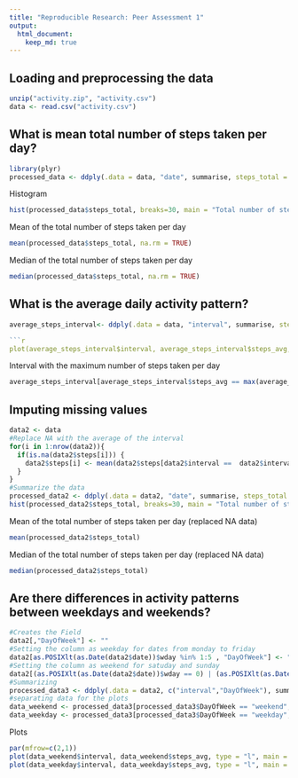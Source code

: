 ```yaml
---
title: "Reproducible Research: Peer Assessment 1"
output: 
  html_document:
    keep_md: true
---
```



## Loading and preprocessing the data

```r
unzip("activity.zip", "activity.csv")
data <- read.csv("activity.csv")
```

## What is mean total number of steps taken per day?

```r
library(plyr)
processed_data <- ddply(.data = data, "date", summarise, steps_total = sum(steps))
```

Histogram

```r
hist(processed_data$steps_total, breaks=30, main = "Total number of steps taken each day", xlab="Total steps taken per day")
```

Mean of the total number of steps taken per day

```r
mean(processed_data$steps_total, na.rm = TRUE)
```
Median of the total number of steps taken per day

```r
median(processed_data$steps_total, na.rm = TRUE)
```

## What is the average daily activity pattern?

```r
average_steps_interval<- ddply(.data = data, "interval", summarise, steps_avg = mean(steps, na.rm=TRUE))

```r
plot(average_steps_interval$interval, average_steps_interval$steps_avg, type = "l", main="Average daily activity pattern", xlab="Interval", ylab="Average Steps")
```

Interval with the maximum number of steps taken per day
```r
average_steps_interval[average_steps_interval$steps_avg == max(average_steps_interval$steps_avg),1]
```

## Imputing missing values

```r
data2 <- data
#Replace NA with the average of the interval
for(i in 1:nrow(data2)){
  if(is.na(data2$steps[i])) {
    data2$steps[i] <- mean(data2$steps[data2$interval ==  data2$interval[i]], na.rm = TRUE)
  }
}
#Summarize the data
processed_data2 <- ddply(.data = data2, "date", summarise, steps_total = sum(steps))
hist(processed_data2$steps_total, breaks=30, main = "Total number of steps taken each day (NAs replaced)", xlab="Total steps taken per day (NAs replaced)")
```

Mean of the total number of steps taken per day (replaced NA data)

```r
mean(processed_data2$steps_total)
```

Median of the total number of steps taken per day (replaced NA data)

```r
median(processed_data2$steps_total)
```

## Are there differences in activity patterns between weekdays and weekends?

```r
#Creates the Field
data2[,"DayOfWeek"] <- ""
#Setting the column as weekday for dates from monday to friday
data2[as.POSIXlt(as.Date(data2$date))$wday %in% 1:5 , "DayOfWeek"] <- "weekday"
#Setting the column as weekend for satuday and sunday
data2[(as.POSIXlt(as.Date(data2$date))$wday == 0) | (as.POSIXlt(as.Date(data2$date))$wday == 6) , "DayOfWeek"] <- "weekend"
#Summarizing
processed_data3 <- ddply(.data = data2, c("interval","DayOfWeek"), summarise, steps_avg = mean(steps))
#separating data for the plots
data_weekend <- processed_data3[processed_data3$DayOfWeek == "weekend",]
data_weekday <- processed_data3[processed_data3$DayOfWeek == "weekday",]
```

Plots

```r
par(mfrow=c(2,1))
plot(data_weekend$interval, data_weekend$steps_avg, type = "l", main = "weekend", xlab="Interval", ylab="Average Steps")
plot(data_weekday$interval, data_weekday$steps_avg, type = "l", main = "weekday", xlab="Interval", ylab="Average Steps")
```